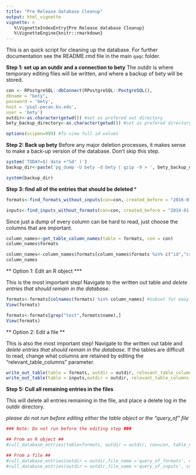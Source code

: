 ```yaml
---
title: "Pre Release database Cleanup"
output: html_vignette
vignette: >
   %\VignetteIndexEntry{Pre Release database Cleanup}
   %\VignetteEngine{knitr::rmarkdown}
---
```


This is an quick script for cleaning up the database. For further documentation see the README.rmd file in the main `qaqc` folder. 

**Step 1: set up an outdir and a connection to bety**
The outdir is where temporary editing files will be written, and where a backup of bety will be stored. 
```r
con <- RPostgreSQL::dbConnect(RPostgreSQL::PostgreSQL(),
dbname = "bety",
password = 'bety',
host = 'psql-pecan.bu.edu',
user = 'bety')
outdir<-as.character(getwd()) #set as prefered out directory
bety_backup_directory<-as.character(getwd()) #set as prefered directory for bety backup.

options(scipen=999) #To view full id values
```

**Step 2: Back up bety**
Before any major deletion processes, it makes sense to make a back-up version of the database. Don't skip this step. 
```r
system('TODAY=$( date +"%d" )')
backup_dir<-paste('pg_dump -U bety -d bety | gzip -9 > ', bety_backup_directory,'/bety-pre-culling${TODAY}.sql.gz', sep="")

system(backup_dir)
```

**Step 3: find all of the entries that should be deleted ***
```r

formats<-find_formats_without_inputs(con=con, created_before = "2016-01-01", user_id = NULL, updated_after = "2016-01-01") #Ideally, date should be set to the date of the last release 

inputs<-find_inputs_without_formats(con=con, created_before = "2014-01-01",updated_after = NULL, user_id = NULL)

```

Since just a dump of every column can be hard to read, just choose the columns that are important. 
```r
column_names<-get_table_column_names(table = formats, con = con)
column_names$formats

column_names<-column_names$formats[column_names$formats %in% c("id","created_at", "name", "notes", "table_name")]
column_names
```

** Option 1: Edit an R object ***

This is the most important step! Navigate to the written out table and *delete entries that should remain in the database*. 
```r
formats<-formats[colnames(formats) %in% column_names] #subset for easy viewing
View(formats)

formats<-formats[grep("test",formats$name),]
View(formats)
```

** Option 2: Edit a file  **

This is also the most important step! Navigate to the written out table and *delete entries that should remain in the database*. If the tables are difficult to read, change what columns are retained by editing the "relevant_table_columns" parameter.

```r
write_out_table(table = formats, outdir = outdir, relevant_table_columns = column_names, table_name = "formats")
write_out_table(table = inputs,outdir = outdir, relevant_table_columns =c("id", "created_at", "name"), table_name = "inputs")
```

**Step 5: Cull all remaining entries in the files**

This will delete all entries remaining in the file, and place a delete log in the outdir directory. 

*please do not run before editing either the table object or the "query_of" file*
```r
### Note: Do not run before the editing step ###

## From an R object ##
#cull_database_entries(table=formats, outdir = outdir, con=con, table_name = "formats")

## From a file ##
#cull_database_entries(outdir = outdir,file_name ='query_of_formats', con=con, table_name = "formats")
#cull_database_entries(outdir = outdir,file_name ='query_of_inputs', con=con, table_name = "inputs")

```

